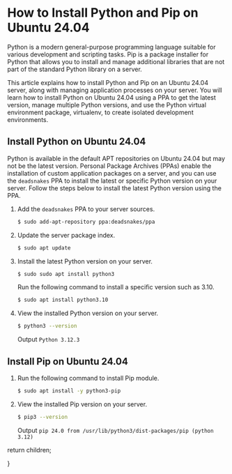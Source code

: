  
# How to Install Python and Pip on Ubuntu 24.04

Python is a modern general-purpose programming language suitable for various development and scripting tasks. Pip is a package installer for Python that allows you to install and manage additional libraries that are not part of the standard Python library on a server.

This article explains how to install Python and Pip on an Ubuntu 24.04 server, along with managing application processes on your server. You will learn how to install Python on Ubuntu 24.04 using a PPA to get the latest version, manage multiple Python versions, and use the Python virtual environment package, virtualenv, to create isolated development environments.

## Install Python on Ubuntu 24.04

Python is available in the default APT repositories on Ubuntu 24.04 but may not be the latest version. Personal Package Archives (PPAs) enable the installation of custom application packages on a server, and you can use the `deadsnakes` PPA to install the latest or specific Python version on your server. Follow the steps below to install the latest Python version using the PPA.

1. Add the `deadsnakes` PPA to your server sources.
   ```bash
   $ sudo add-apt-repository ppa:deadsnakes/ppa
   ```
2. Update the server package index.
   ```bash
   $ sudo apt update
   ```
3. Install the latest Python version on your server.
   ```bash
   $ sudo sudo apt install python3
   ```
   Run the following command to install a specific version such as 3.10.
   ```bash
   $ sudo apt install python3.10
   ```
4. View the installed Python version on your server.
   ```bash
   $ python3 --version
   ```
   Output
   `Python 3.12.3`

## Install Pip on Ubuntu 24.04

1. Run the following command to install Pip module.
   ```bash
   $ sudo apt install -y python3-pip
   ```
2. View the installed Pip version on your server.
   ```bash
   $ pip3 --version
   ```
   Output `pip 24.0 from /usr/lib/python3/dist-packages/pip (python 3.12)`

  
  return children;

}

